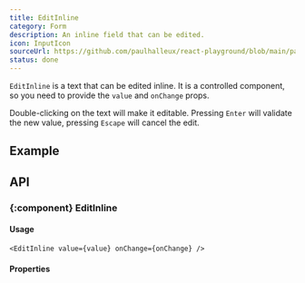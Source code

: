 ```yaml
---
title: EditInline
category: Form
description: An inline field that can be edited.
icon: InputIcon
sourceUrl: https://github.com/paulhalleux/react-playground/blob/main/packages/playground/src/components/EditInline/EditInline.tsx
status: done
---
```


`EditInline` is a text that can be edited inline. It is a controlled component, so you need to provide the `value` and `onChange` props.

Double-clicking on the text will make it editable. Pressing `Enter` will validate the new value, pressing `Escape` will cancel the edit.

## Example

<Example name="Form/EditInline" />

## API

### \{:component} EditInline

#### Usage

```tsx
<EditInline value={value} onChange={onChange} />
```

#### Properties

<Properties component="EditInline" />